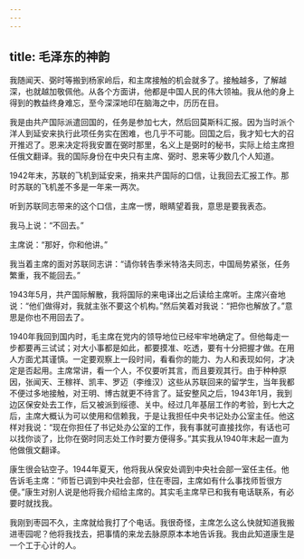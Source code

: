 ```yaml
---
---
---
```

title: 毛泽东的神韵
---





我随闻天、弼时等搬到杨家岭后，和主席接触的机会就多了。接触越多，了解越深，也就越加敬佩他。从各个方面讲，他都是中国人民的伟大领袖。我从他的身上得到的教益终身难忘，至今深深地印在脑海之中，历历在目。

我是由共产国际派遣回国的，任务是参加七大，然后回莫斯科汇报。因为当时派个洋人到延安来执行此项任务实在困难，也几乎不可能。回国之后，我才知七大的召开推迟了。恩来决定将我安置在弼时那里，名义上是弼时的秘书，实际上给主席担任俄文翻译。我的国际身份在中央只有主席、弼时、恩来等少数几个人知道。

1942年末，苏联的飞机到延安来，捎来共产国际的口信，让我回去汇报工作。那时苏联的飞机差不多是一年来一两次。

听到苏联同志带来的这个口信，主席一愣，眼睛望着我，意思是要我表态。

我马上说：“不回去。”

主席说：“那好，你和他讲。”

我当着主席的面对苏联同志讲：“请你转告季米特洛夫同志，中国局势紧张，任务繁重，我不能回去。”

1943年5月，共产国际解散，我将国际的来电译出之后读给主席听。主席兴奋地说：“他们做得对，我就主张不要这个机构。”然后笑着对我说：“把你也解放了。”意思是你也不用回去了。

1940年我回到国内时，毛主席在党内的领导地位已经牢牢地确定了。但他每走一步都要再三试试；对大小事都是如此，都要摸准、吃透，要有十分把握才做。在用人方面尤其谨慎。一定要观察上一段时间，看看你的能力、为人和表现如何，才决定是否起用。主席常讲，看一个人，不仅要听其言，而且要观其行。由于种种原因，张闻天、王稼祥、凯丰、罗迈（李维汉）这些从苏联回来的留学生，当年我都不便过多地接触，对王明、博古就更不待言了。延安整风之后，1943年1月，我到边区保安处去工作，后又被派到绥德、关中。经过几年基层工作的考验，到七大之后，主席大概认为可以使用和信赖我，于是让我担任中央书记处办公室主任。他这样对我说：“现在你担任了书记处办公室的工作，我有事就可直接找你，有话也可以找你谈了，比你在弼时同志处工作时要方便得多。”其实我从1940年末起一直为他做俄文翻译。

康生很会钻空子。1944年夏天，他将我从保安处调到中央社会部一室任主任。他告诉毛主席：“师哲已调到中央社会部，住在枣园，主席如有什么事找师哲很方便。”康生对别人说是他将我介绍给主席的。其实毛主席早已和我有电话联系，有必要时就找我。

我刚到枣园不久，主席就给我打了个电话。我很奇怪，主席怎么这么快就知道我搬进枣园呢？他将我找去，把事情的来龙去脉原原本本地告诉我。我由此知道康生是一个工于心计的人。